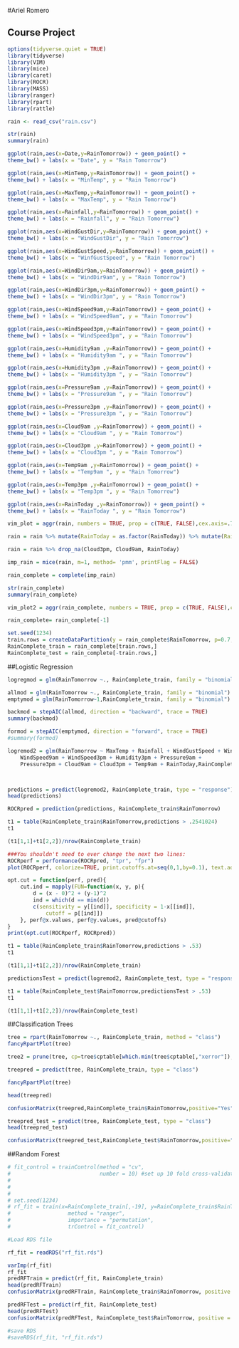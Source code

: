 #Ariel Romero

## Course Project

```{r}
options(tidyverse.quiet = TRUE)
library(tidyverse)
library(VIM)
library(mice)
library(caret)
library(ROCR)
library(MASS)
library(ranger)
library(rpart)
library(rattle)

rain <- read_csv("rain.csv")

str(rain)
summary(rain)

```

```{r}

ggplot(rain,aes(x=Date,y=RainTomorrow)) + geom_point() +
theme_bw() + labs(x = "Date", y = "Rain Tomorrow")

ggplot(rain,aes(x=MinTemp,y=RainTomorrow)) + geom_point() +
theme_bw() + labs(x = "MinTemp", y = "Rain Tomorrow")

ggplot(rain,aes(x=MaxTemp,y=RainTomorrow)) + geom_point() +
theme_bw() + labs(x = "MaxTemp", y = "Rain Tomorrow")

ggplot(rain,aes(x=Rainfall,y=RainTomorrow)) + geom_point() +
theme_bw() + labs(x = "Rainfall", y = "Rain Tomorrow")

ggplot(rain,aes(x=WindGustDir,y=RainTomorrow)) + geom_point() +
theme_bw() + labs(x = "WindGustDir", y = "Rain Tomorrow")

ggplot(rain,aes(x=WindGustSpeed,y=RainTomorrow)) + geom_point() +
theme_bw() + labs(x = "WinfGustSpeed", y = "Rain Tomorrow")

ggplot(rain,aes(x=WindDir9am,y=RainTomorrow)) + geom_point() +
theme_bw() + labs(x = "WindDir9am", y = "Rain Tomorrow")

ggplot(rain,aes(x=WindDir3pm,y=RainTomorrow)) + geom_point() +
theme_bw() + labs(x = "WindDir3pm", y = "Rain Tomorrow")

ggplot(rain,aes(x=WindSpeed9am,y=RainTomorrow)) + geom_point() +
theme_bw() + labs(x = "WindSpeed9am", y = "Rain Tomorrow")

ggplot(rain,aes(x=WindSpeed3pm,y=RainTomorrow)) + geom_point() +
theme_bw() + labs(x = "WindSpeed3pm", y = "Rain Tomorrow")

ggplot(rain,aes(x=Humidity9am ,y=RainTomorrow)) + geom_point() +
theme_bw() + labs(x = "Humidity9am ", y = "Rain Tomorrow")

ggplot(rain,aes(x=Humidity3pm ,y=RainTomorrow)) + geom_point() +
theme_bw() + labs(x = "Humidity3pm ", y = "Rain Tomorrow")

ggplot(rain,aes(x=Pressure9am ,y=RainTomorrow)) + geom_point() +
theme_bw() + labs(x = "Pressure9am ", y = "Rain Tomorrow")

ggplot(rain,aes(x=Pressure3pm ,y=RainTomorrow)) + geom_point() +
theme_bw() + labs(x = "Pressure3pm ", y = "Rain Tomorrow")

ggplot(rain,aes(x=Cloud9am ,y=RainTomorrow)) + geom_point() +
theme_bw() + labs(x = "Cloud9am ", y = "Rain Tomorrow")

ggplot(rain,aes(x=Cloud3pm ,y=RainTomorrow)) + geom_point() +
theme_bw() + labs(x = "Cloud3pm ", y = "Rain Tomorrow")

ggplot(rain,aes(x=Temp9am ,y=RainTomorrow)) + geom_point() +
theme_bw() + labs(x = "Temp9am ", y = "Rain Tomorrow")

ggplot(rain,aes(x=Temp3pm ,y=RainTomorrow)) + geom_point() +
theme_bw() + labs(x = "Temp3pm ", y = "Rain Tomorrow")

ggplot(rain,aes(x=RainToday ,y=RainTomorrow)) + geom_point() +
theme_bw() + labs(x = "RainToday ", y = "Rain Tomorrow")
```

```{r}
vim_plot = aggr(rain, numbers = TRUE, prop = c(TRUE, FALSE),cex.axis=.7) #Graphing missing data
```

```{r}
 
rain = rain %>% mutate(RainToday = as.factor(RainToday)) %>% mutate(RainTomorrow = as.factor(RainTomorrow)) %>% mutate(WindGustDir = as.factor(WindGustDir)) %>% mutate(WindDir9am = as.factor(WindDir9am))  %>% mutate(WindDir3pm = as.factor(WindDir3pm))

rain = rain %>% drop_na(Cloud3pm, Cloud9am, RainToday)

imp_rain = mice(rain, m=1, method= 'pmm', printFlag = FALSE)

rain_complete = complete(imp_rain)

str(rain_complete)
summary(rain_complete)
```

```{r}
vim_plot2 = aggr(rain_complete, numbers = TRUE, prop = c(TRUE, FALSE),cex.axis=.7)
```

```{r}
rain_complete= rain_complete[-1]

set.seed(1234)
train.rows = createDataPartition(y = rain_complete$RainTomorrow, p=0.7, list = FALSE) #70% in training
RainComplete_train = rain_complete[train.rows,] 
RainComplete_test = rain_complete[-train.rows,]

```

##Logistic Regression

```{r}
logregmod = glm(RainTomorrow ~., RainComplete_train, family = "binomial")

allmod = glm(RainTomorrow ~., RainComplete_train, family = "binomial")
emptymod = glm(RainTomorrow~1,RainComplete_train, family = "binomial")

backmod = stepAIC(allmod, direction = "backward", trace = TRUE)
summary(backmod)

formod = stepAIC(emptymod, direction = "forward", trace = TRUE)
#summary(formod)

logremod2 = glm(RainTomorrow ~ MaxTemp + Rainfall + WindGustSpeed + WindDir9am + 
    WindSpeed9am + WindSpeed3pm + Humidity3pm + Pressure9am + 
    Pressure3pm + Cloud9am + Cloud3pm + Temp9am + RainToday,RainComplete_train, family = "binomial")




```

```{r}
predictions = predict(logremod2, RainComplete_train, type = "response")
head(predictions)

ROCRpred = prediction(predictions, RainComplete_train$RainTomorrow) 

t1 = table(RainComplete_train$RainTomorrow,predictions > .2541024)
t1

(t1[1,1]+t1[2,2])/nrow(RainComplete_train)

###You shouldn't need to ever change the next two lines:
ROCRperf = performance(ROCRpred, "tpr", "fpr")
plot(ROCRperf, colorize=TRUE, print.cutoffs.at=seq(0,1,by=0.1), text.adj=c(-0.2,1.7))

opt.cut = function(perf, pred){
    cut.ind = mapply(FUN=function(x, y, p){
        d = (x - 0)^2 + (y-1)^2
        ind = which(d == min(d))
        c(sensitivity = y[[ind]], specificity = 1-x[[ind]], 
            cutoff = p[[ind]])
    }, perf@x.values, perf@y.values, pred@cutoffs)
}
print(opt.cut(ROCRperf, ROCRpred))

```


```{r}

t1 = table(RainComplete_train$RainTomorrow,predictions > .53)
t1

(t1[1,1]+t1[2,2])/nrow(RainComplete_train)
```

```{r}

predictionsTest = predict(logremod2, RainComplete_test, type = "response")

t1 = table(RainComplete_test$RainTomorrow,predictionsTest > .53)
t1

(t1[1,1]+t1[2,2])/nrow(RainComplete_test)


```


##Classification Trees
```{r}

tree = rpart(RainTomorrow ~., RainComplete_train, method = "class")
fancyRpartPlot(tree)

tree2 = prune(tree, cp=tree$cptable[which.min(tree$cptable[,"xerror"]),"CP"])

treepred = predict(tree, RainComplete_train, type = "class")

fancyRpartPlot(tree)

head(treepred)

confusionMatrix(treepred,RainComplete_train$RainTomorrow,positive="Yes") 

treepred_test = predict(tree, RainComplete_test, type = "class")
head(treepred_test)

confusionMatrix(treepred_test,RainComplete_test$RainTomorrow,positive="Yes")

```

##Random Forest

```{r}
# fit_control = trainControl(method = "cv",  
#                            number = 10) #set up 10 fold cross-validation
# 
# 
# 
# set.seed(1234)  
# rf_fit = train(x=RainComplete_train[,-19], y=RainComplete_train$RainTomorrow,
#                  method = "ranger", 
#                  importance = "permutation",
#                  trControl = fit_control)

```

```{r}
#Load RDS file

rf_fit = readRDS("rf_fit.rds")
```

```{r}

varImp(rf_fit)
rf_fit
predRFTrain = predict(rf_fit, RainComplete_train)
head(predRFTrain)
confusionMatrix(predRFTrain, RainComplete_train$RainTomorrow, positive = "Yes")

```

```{r}
predRFTest = predict(rf_fit, RainComplete_test)
head(predRFTest)
confusionMatrix(predRFTest, RainComplete_test$RainTomorrow, positive = "Yes")

```

```{r}
#save RDS
#saveRDS(rf_fit, "rf_fit.rds")
```



